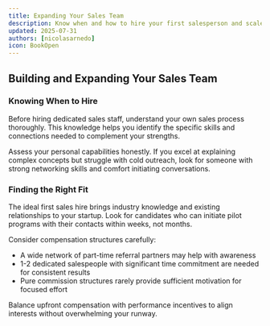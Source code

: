 ```yaml
---
title: Expanding Your Sales Team
description: Know when and how to hire your first salesperson and scale your sales efforts
updated: 2025-07-31
authors: [nicolasarnedo]
icon: BookOpen
---
```


## Building and Expanding Your Sales Team

<YouTube id="YQiknpspGaE" params="start=0&rel=0&modestbranding=1" />

### Knowing When to Hire

Before hiring dedicated sales staff, understand your own sales process thoroughly. This knowledge helps you identify the specific skills and connections needed to complement your strengths.

Assess your personal capabilities honestly. If you excel at explaining complex concepts but struggle with cold outreach, look for someone with strong networking skills and comfort initiating conversations.

### Finding the Right Fit

The ideal first sales hire brings industry knowledge and existing relationships to your startup. Look for candidates who can initiate pilot programs with their contacts within weeks, not months.

Consider compensation structures carefully:
- A wide network of part-time referral partners may help with awareness
- 1-2 dedicated salespeople with significant time commitment are needed for consistent results
- Pure commission structures rarely provide sufficient motivation for focused effort

Balance upfront compensation with performance incentives to align interests without overwhelming your runway.
